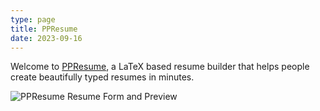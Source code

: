 ```yaml
---
type: page
title: PPResume
date: 2023-09-16
---
```


Welcome to
[PPResume](https://ppresume.com/?utm_source=ppresume&utm_medium=blog),
a LaTeX based resume builder that helps people create beautifully typed resumes
in minutes.

![PPResume Resume Form and Preview](/static/images/introducing-ppresume/ppresume-launch.webp)

